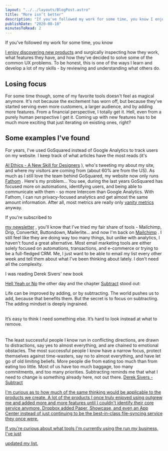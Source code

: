 ```yaml
---
layout: "../../layouts/BlogPost.astro"
title: "More isn’t better"
description: "If you've followed my work for some time, you know I enjoy discovering new products and surgically inspecting how they work, what features they have, and how they've decided to solve some of the common UX problems. To be honest, this is one of the ways I learn and develop a lot of my skills - by reviewing and understanding what others do.\n\n\n\nLosing focus\n\n\nFor some time though, some of my favorite tools doesn't feel as magical anymore. It's not because the excitement has worn off, but because th"
publishDate: "2020-08-10"
minutesToRead: 2
---
```


<p>If you've followed my work for some time, you know </p>
<a href="https://www.antonsten.com/newtools/">I enjoy discovering new products</a>
 and surgically inspecting how they work, what features they have, and how they've decided to solve some of the common UX problems. To be honest, this is one of the ways I learn and develop a lot of my skills - by reviewing and understanding what others do.</p>
<h2 id="losing-focus">Losing focus</h>
</h2>
<p>For some time though, some of my favorite tools doesn't feel as magical anymore. It's not because the excitement has worn off, but because they've started serving even more customers, a larger audience, and by adding more features. From a financial perspective, I totally get it. Hell, even from a purely human perspective I get it. Coming up with new features has to be much more exciting that just iterating on existing ones, right?</p>
<h2 id="some-examples-ive-found">Some examples I've found</h>
</h2>
<p>For years, I've used GoSquared instead of Google Analytics to track users on my website. I keep track of what articles have the most reads (it's </p>
<a href="https://www.antonsten.com/ai-ethics/">AI Ethics - A New Skill for Designers</a>
 ), who's tweeting my about my site, and where my visitors are coming from (about 60% are from the US). As much as I still love the team behind GoSquared, my website now only runs 
<a href="https://usefathom.com/ref/ZTSEBE?ref="antonsten".com">Fathom</a>
 . Here's my problem... You see, during the last years GoSquared has focused more on automations, identifying users, and being able to communicate with them - so more Intercom than Google Analytics. With Fathom, I can run privacy-focused analytics and get almost the same amount information. After all, most metrics are really only 
<a href="https://www.antonsten.com/vanitymetrics/">vanity metrics</a>
 anyway.</p>
<p>If you're subscribed to </p>
<a href="https://www.antonsten.com/newsletter">my newsletter</a>
 , you'll know that I've tried my fair share of tools - Mailchimp, Drip, Convertkit, Buttondown, Mailerlite... and now I'm back on 
<a href="http://eepurl.com/g_YAyz?ref="antonsten".com">Mailchimp</a>
 . I still feel like they are doing way too many things, but unlike with analytics, I haven't found a great alternative. Most email marketing tools are either solely focused on automations, transactions, and e-commerce or trying to be a full-fledged CRM. Me, I just want to be able to email my list every other week and tell them about what I've been thinking about lately. I don't need all the complexity.</p>
<p>I was reading Derek Sivers' new book </p>
<a href="https://sivers.org/n?ref="antonsten".com">Hell Yeah or No</a>
 the other day and the chapter 
<a href="https://sivers.org/subtract?ref="antonsten".com">Subtract</a>
 stood out:</p>
<div class="blockquote">
</div>
<div>
<p>Life can be improved by adding, or by subtracting. The world pushes us to add, because that benefits them. But the secret is to focus on subtracting. The adding mindset is deeply ingrained.&nbsp; </p>
<br>It’s easy to think I need something else. It’s hard to look instead at what to remove. 
<br>
</br>
<br>The least successful people I know run in conflicting directions, are drawn to distractions, say yes to almost everything, and are chained to emotional obstacles. The most successful people I know have a narrow focus, protect themselves against time-wasters, say no to almost everything, and have let go of old limiting beliefs. More people die from eating too much than from eating too little. Most of us have too much baggage, too many commitments, and too many priorities. Subtracting reminds me that what I need to change is something already here, not out there. 
<strong>
</strong>
<a href="https://sivers.org/subtract?ref="antonsten".com">Derek Sivers - Subtract </div>
<p>I'm curious as to how much of the same thinking would be applicable to the products we create. A lot of the products I once truly enjoyed using outgrew me and added more and more features until I couldn't identify their core service anymore. Dropbox added Paper, Showcase, and even an App Center instead of just continuing to be the best-in-class file-syncing service they once were.</p>
<p>If you're curious about what tools I'm currently using the run my business, I've just </p>
<a href="https://www.antonsten.com/tools/">updated my list.
